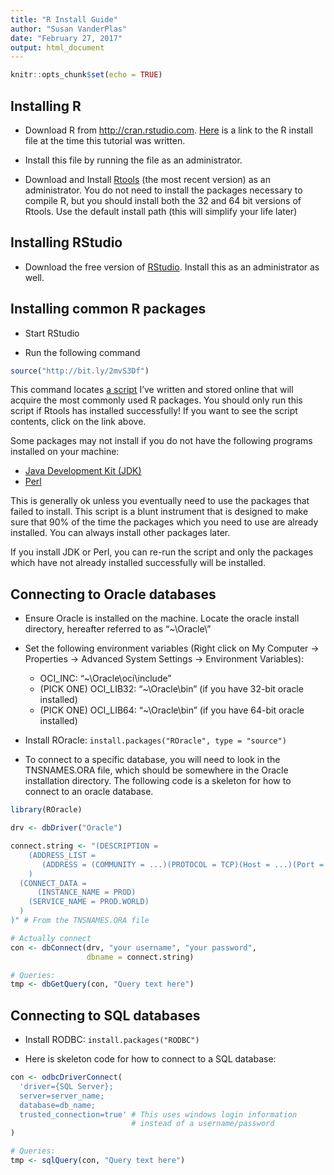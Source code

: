 ```yaml
---
title: "R Install Guide"
author: "Susan VanderPlas"
date: "February 27, 2017"
output: html_document
---
```


```r
knitr::opts_chunk$set(echo = TRUE)
```

## Installing R
* Download R from [http://cran.rstudio.com](http://cran.rstudio.com). [Here](https://cran.rstudio.com/bin/windows/base/R-3.3.2-win.exe) is a link to the R install file at the time this tutorial was written.

* Install this file by running the file as an administrator. 

* Download and Install [Rtools](https://cran.rstudio.com/bin/windows/Rtools/) (the most recent version) as an administrator. You do not need to install the packages necessary to compile R, but you should install both the 32 and 64 bit versions of Rtools. Use the default install path (this will simplify your life later)

## Installing RStudio
* Download the free version of [RStudio](https://www.rstudio.com/products/rstudio/download/). Install this as an administrator as well. 


## Installing common R packages

* Start RStudio

* Run the following command

```r
source("http://bit.ly/2mvS3Df")
```

This command locates [a script](https://raw.githubusercontent.com/srvanderplas/srvanderplas.github.io/master/Code/InstallPackages.R) I've written and stored online that will acquire the most commonly used R packages. You should only run this script if Rtools has installed successfully! If you want to see the script contents, click on the link above. 

Some packages may not install if you do not have the following programs installed on your machine:

* [Java Development Kit (JDK)](http://www.oracle.com/technetwork/java/javase/downloads/jdk8-downloads-2133151.html)
* [Perl](http://strawberryperl.com/)

This is generally ok unless you eventually need to use the packages that failed to install. This script is a blunt instrument that is designed to make sure that 90% of the time the packages which you need to use are already installed. You can always install other packages later.

If you install JDK or Perl, you can re-run the script and only the packages which have not already installed successfully will be installed.


## Connecting to Oracle databases
* Ensure Oracle is installed on the machine. Locate the oracle install directory, hereafter referred to as "~\\Oracle\\"

* Set the following environment variables (Right click on My Computer -> Properties -> Advanced System Settings -> Environment Variables):
    * OCI_INC: "~\\Oracle\\oci\\include"
    * (PICK ONE) OCI_LIB32: "~\\Oracle\\bin" (if you have 32-bit oracle installed)
    * (PICK ONE) OCI_LIB64: "~\\Oracle\\bin" (if you have 64-bit oracle installed)
    
* Install ROracle: `install.packages("ROracle", type = "source")`

* To connect to a specific database, you will need to look in the TNSNAMES.ORA file, which should be somewhere in the Oracle installation directory. The following code is a skeleton for how to connect to an oracle database. 

```r

library(ROracle)

drv <- dbDriver("Oracle")

connect.string <- "(DESCRIPTION =
    (ADDRESS_LIST =
       (ADDRESS = (COMMUNITY = ...)(PROTOCOL = TCP)(Host = ...)(Port = ...))
    )
  (CONNECT_DATA =
      (INSTANCE_NAME = PROD)
    (SERVICE_NAME = PROD.WORLD)
  )
)" # From the TNSNAMES.ORA file

# Actually connect
con <- dbConnect(drv, "your username", "your password",
                 dbname = connect.string)

# Queries:
tmp <- dbGetQuery(con, "Query text here")
```

## Connecting to SQL databases
* Install RODBC: `install.packages("RODBC")`

* Here is skeleton code for how to connect to a SQL database:

```r
con <- odbcDriverConnect(
  'driver={SQL Server};
  server=server_name;
  database=db_name;
  trusted_connection=true' # This uses windows login information 
                           # instead of a username/password
) 

# Queries:
tmp <- sqlQuery(con, "Query text here")
```
